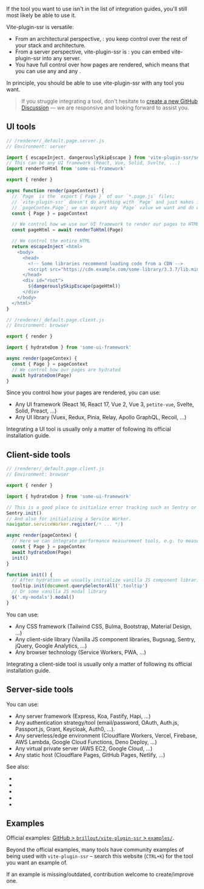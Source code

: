 
If the tool you want to use isn't in the list of integration guides, you'll still most likely be able to use it.

Vite-plugin-ssr is versatile:
 - From an architectural perspective, <Link text="vite-plugin-ssr only takes care of the frontend" href="/architecture" />: you keep control over the rest of your stack and architecture.
 - From a server perspective, vite-plugin-ssr is <Link text="just a middleware" href="#server-side-tools" />: you can embed vite-plugin-ssr into any server.
 - You have full control over how pages are rendered, which means that you can use any <Link text="UI tool" href="#ui-tool" /> and any <Link text="client-side tool" href="#client-side-tools" />.

In principle, you should be able to use vite-plugin-ssr with any tool you want.

> If you struggle integrating a tool, don't hesitate to [create a new GitHub Discussion](https://github.com/brillout/vite-plugin-ssr/discussions/new) &mdash; we are responsive and looking forward to assist you.


## UI tools

```js
// /renderer/_default.page.server.js
// Environment: server

import { escapeInject, dangerouslySkipEscape } from 'vite-plugin-ssr/server'
// This can be any UI framework (React, Vue, Solid, Svelte, ...)
import renderToHtml from 'some-ui-framework'

export { render }

async function render(pageContext) {
  // `Page` is the `export { Page }` of our `*.page.js` files;
  // `vite-plugin-ssr` doesn't do anything with `Page` and just makes it available as
  // `pageContex.Page`; we can export any `Page` value we want and do whatever we want with it.
  const { Page } = pageContext

  // We control how we use our UI framework to render our pages to HTML
  const pageHtml = await renderToHtml(Page)

  // We control the entire HTML
  return escapeInject`<html>
    <body>
      <head>
        <!-- Some libraries recommend loading code from a CDN -->
        <script src="https://cdn.example.com/some-library/3.3.7/lib.min.js"></script>
      </head>
      <div id="root">
        ${dangerouslySkipEscape(pageHtml)}
      </div>
    </body>
  </html>`
}
```

```js
// /renderer/_default.page.client.js
// Environment: browser

export { render }

import { hydrateDom } from 'some-ui-framework'

async render(pageContex) {
  const { Page } = pageContext
  // We control how our pages are hydrated
  await hydrateDom(Page)
}
```

Since you control how your pages are rendered, you can use:
- Any UI framework (React 16, React 17, Vue 2, Vue 3, `petite-vue`, Svelte, Solid, Preact, ...)
- Any UI library (Vuex, Redux, Pinia, Relay, Apollo GraphQL, Recoil, ...)

Integrating a UI tool is usually only a matter of following its official installation guide.


## Client-side tools

```js
// /renderer/_default.page.client.js
// Environment: browser

export { render }

import { hydrateDom } from 'some-ui-framework'

// This is a good place to initialize error tracking such as Sentry or Bugsnag.
Sentry.init()
// And also for initializing a Service Worker.
navigator.serviceWorker.register(/* ... */)

async render(pageContex) {
  // Here we can integrate performance measurement tools, e.g. to measure hydration performance
  const { Page } = pageContex
  await hydrateDom(Page)
  init()
}

function init() {
  // After hydration we usually initialize vanilla JS component libraries, for example tooltips
  tooltip.init(document.querySelectorAll('.tooltip')
  // Or some vanilla JS modal library
  $('.my-modals').modal()
}
```

You can use:
 - Any CSS framework (Tailwind CSS, Bulma, Bootstrap, Material Design, ...)
 - Any client-side library (Vanilla JS component libraries, Bugsnag, Sentry, jQuery, Google Analytics, ...)
 - Any browser technology (Service Workers, PWA, ...)

Integrating a client-side tool is usually only a matter of following its official installation guide.


## Server-side tools

<JustAMiddleware />

You can use:
- Any server framework (Express, Koa, Fastify, Hapi, ...)
- Any authentication strategy/tool (email/password, OAuth, Auth.js, Passport.js, Grant, Keycloak, Auth0, ...).
- Any serverless/edge environment (Cloudflare Workers, Vercel, Firebase, AWS Lambda, Google Cloud Functions, Deno Deploy, ...)
- Any virtual private server (AWS EC2, Google Cloud, ...)
- Any static host (Cloudflare Pages, GitHub Pages, Netlify, ...)

See also:
- <Link href="/renderPage" />
- <Link href="/express" />
- <Link href="/deno" />
- <Link href="/fastify" />
- <Link href="/hapi" />


## Examples

Official examples: [GitHub > `brillout/vite-plugin-ssr` > `examples/`](https://github.com/brillout/vite-plugin-ssr/tree/main/examples).

Beyond the official examples, many tools have community examples of being used with `vite-plugin-ssr` &ndash; search this website (`CTRL+K`) for the tool you want an example of.

If an example is missing/outdated, contribution welcome to create/improve one.
